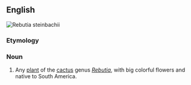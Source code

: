 ==English==
[[Image:Sulcorebutia steinbachii 1.jpg|thumb|''Rebutia steinbachii'']]
{{wikipedia}}
{{wikispecies|Rebutia}}

===Etymology===
{{rfe}}
===Noun===
{{en-noun|crown cactuses}}

# {{botany}} Any [[plant]] of the [[cactus]] genus ''[[Rebutia]]'', with big colorful flowers and native to South America.
